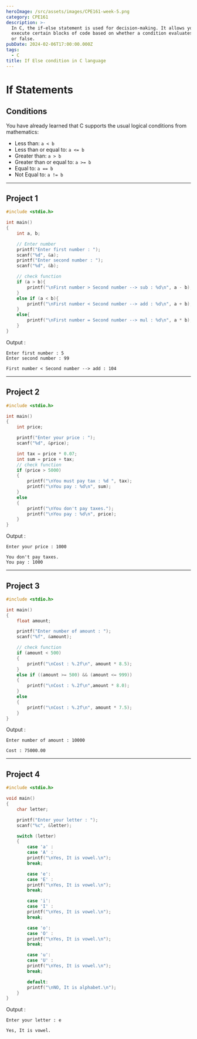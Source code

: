 ```yaml
---
heroImage: /src/assets/images/CPE161-week-5.png
category: CPE161
description: >-
  In C, the if-else statement is used for decision-making. It allows you to
  execute certain blocks of code based on whether a condition evaluates to true
  or false.
pubDate: 2024-02-06T17:00:00.000Z
tags:
  - C
title: If Else condition in C language
---
```


# If Statements

## Conditions

You have already learned that C supports the usual logical conditions from mathematics:

* Less than: `a < b`
* Less than or equal to: `a <= b`
* Greater than: `a > b`
* Greater than or equal to: `a >= b`
* Equal to: `a == b`
* Not Equal to: `a != b`

***

## Project 1

```c
#include <stdio.h>

int main()
{
    int a, b;

    // Enter number
    printf("Enter first number : ");
    scanf("%d", &a);
    printf("Enter second number : ");
    scanf("%d", &b);

    // check function
    if (a > b){
        printf("\nFirst number > Second number --> sub : %d\n", a - b);
    }
    else if (a < b){
        printf("\nFirst number < Second number --> add : %d\n", a + b);
    }
    else{
        printf("\nFirst number = Second number --> mul : %d\n", a * b);
    }
}
```

Output :

```plaintext
Enter first number : 5
Enter second number : 99

First number < Second number --> add : 104
```

***

## Project 2

```c
#include <stdio.h>

int main()
{
    int price;

    printf("Enter your price : ");
    scanf("%d", &price);

    int tax = price * 0.07;
    int sum = price + tax;
    // check function
    if (price > 5000)
    {
        printf("\nYou must pay tax : %d ", tax);
        printf("\nYou pay : %d\n", sum);
    }
    else
    {
        printf("\nYou don't pay taxes.");
        printf("\nYou pay : %d\n", price);
    }
}
```

Output :

```plaintext
Enter your price : 1000

You don't pay taxes.
You pay : 1000
```

***

## Project 3

```c
#include <stdio.h>

int main()
{
    float amount;

    printf("Enter number of amount : ");
    scanf("%f", &amount);

    // check function
    if (amount < 500)
    {
        printf("\nCost : %.2f\n", amount * 8.5);
    }
    else if ((amount >= 500) && (amount <= 999))
    {
        printf("\nCost : %.2f\n",amount * 8.0);
    }
    else
    {
        printf("\nCost : %.2f\n", amount * 7.5);
    }
}
```

Output :

```plaintext
Enter number of amount : 10000

Cost : 75000.00
```

***

## Project 4

```c
#include <stdio.h>

void main()
{
    char letter;

    printf("Enter your letter : ");
    scanf("%c", &letter);

    switch (letter)
    {
        case 'a' :
        case 'A' :
        printf("\nYes, It is vowel.\n");
        break;

        case 'e':
        case 'E' :
        printf("\nYes, It is vowel.\n");
        break;

        case 'i':
        case 'I' :
        printf("\nYes, It is vowel.\n");
        break;

        case 'o':
        case 'O' :
        printf("\nYes, It is vowel.\n");
        break;

        case 'u':
        case 'U' :
        printf("\nYes, It is vowel.\n");
        break;

        default:
        printf("\nNO, It is alphabet.\n");
    }
}
```

Output :

```plaintext
Enter your letter : e

Yes, It is vowel.
```
